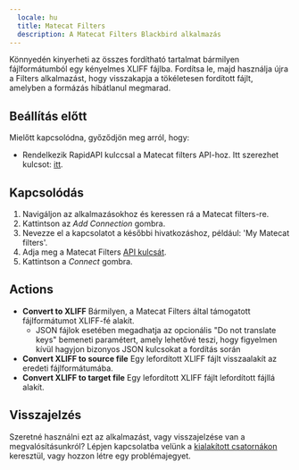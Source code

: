 ```yaml
---
  locale: hu
  title: Matecat Filters
  description: A Matecat Filters Blackbird alkalmazás
---
```


<LinkCard title="View on Github" target="_blank" href="https://github.com/bb-io/MatecatFilters" icon="github" />

Könnyedén kinyerheti az összes fordítható tartalmat bármilyen fájlformátumból egy kényelmes XLIFF fájlba. Fordítsa le, majd használja újra a Filters alkalmazást, hogy visszakapja a tökéletesen fordított fájlt, amelyben a formázás hibátlanul megmarad.

## Beállítás előtt

Mielőtt kapcsolódna, győződjön meg arról, hogy:

- Rendelkezik RapidAPI kulccsal a Matecat filters API-hoz. Itt szerezhet kulcsot: [itt](https://rapidapi.com/translated/api/matecat-filters/pricing).

## Kapcsolódás

1. Navigáljon az alkalmazásokhoz és keressen rá a Matecat filters-re.
2. Kattintson az _Add Connection_ gombra.
3. Nevezze el a kapcsolatot a későbbi hivatkozáshoz, például: 'My Matecat filters'.
4. Adja meg a Matecat Filters [API kulcsát](https://rapidapi.com/translated/api/matecat-filters).
5. Kattintson a _Connect_ gombra.

## Actions

- **Convert to XLIFF** Bármilyen, a Matecat Filters által támogatott fájlformátumot XLIFF-fé alakít.
  - JSON fájlok esetében megadhatja az opcionális "Do not translate keys" bemeneti paramétert, amely lehetővé teszi, hogy figyelmen kívül hagyjon bizonyos JSON kulcsokat a fordítás során
- **Convert XLIFF to source file** Egy lefordított XLIFF fájlt visszaalakít az eredeti fájlformátumába.
- **Convert XLIFF to target file** Egy lefordított XLIFF fájlt lefordított fájllá alakít.

## Visszajelzés

Szeretné használni ezt az alkalmazást, vagy visszajelzése van a megvalósításunkról? Lépjen kapcsolatba velünk a [kialakított csatornákon](https://www.blackbird.io/) keresztül, vagy hozzon létre egy problémajegyet.